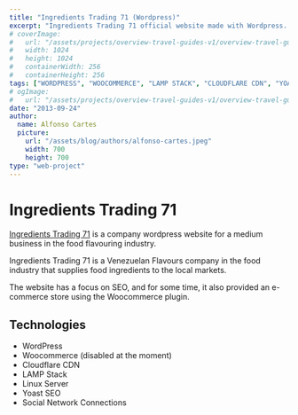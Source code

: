 ```yaml
---
title: "Ingredients Trading 71 (Wordpress)"
excerpt: "Ingredients Trading 71 official website made with Wordpress. Take a look at how it was made, what technologies where used and why..."
# coverImage:
#   url: "/assets/projects/overview-travel-guides-v1/overview-travel-guides-v1-icon.png"
#   width: 1024
#   height: 1024
#   containerWidth: 256
#   containerHeight: 256
tags: ["WORDPRESS", "WOOCOMMERCE", "LAMP STACK", "CLOUDFLARE CDN", "YOAST SEO"]
# ogImage:
#   url: "/assets/projects/overview-travel-guides-v1/overview-travel-guides-v1-icon.png"
date: "2013-09-24"
author:
  name: Alfonso Cartes
  picture:
    url: "/assets/blog/authors/alfonso-cartes.jpeg"
    width: 700
    height: 700
type: "web-project"
---
```


# Ingredients Trading 71

[Ingredients Trading 71](https://ingredients71.com) is a company wordpress website for a medium business in the food flavouring industry.

Ingredients Trading 71 is a Venezuelan Flavours company in the food industry that supplies food ingredients to the local markets.

The website has a focus on SEO, and for some time, it also provided an e-commerce store using the Woocommerce plugin.

## Technologies

- WordPress
- Woocommerce (disabled at the moment)
- Cloudflare CDN
- LAMP Stack
- Linux Server
- Yoast SEO
- Social Network Connections
